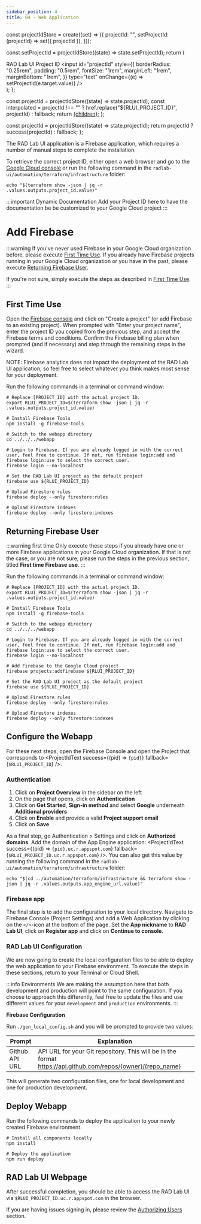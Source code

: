 ```yaml
---
sidebar_position: 4
title: 04 - Web Application
---
```


const projectIdStore = create((set) => ({
  projectId: "",
  setProjectId: (projectId) => set({ projectId }),
}));

  const setProjectId = projectIdStore((state) => state.setProjectId);
  return (
    <div>
      <label htmlFor="projectId" name="projectId">
        RAD Lab UI Project ID
      </label>
      <input
        id="projectId"
        style={{
          borderRadius: "0.25rem",
          padding: "0.5rem",
          fontSize: "1rem",
          marginLeft: "1rem",
          marginBottom: "1rem",
        }}
        type="text"
        onChange={(e) => setProjectId(e.target.value)}
      />
    </div>
  );
};

  const projectId = projectIdStore((state) => state.projectId);
  const interpolated =
    projectId !== "" ? href.replace("${RLUI_PROJECT_ID}", projectId) : fallback;
  return <a href={interpolated}>{children}</a>;
};

  const projectId = projectIdStore((state) => state.projectId);
  return projectId ? success(projectId) : fallback;
};

The RAD Lab UI application is a Firebase application, which requires a number of manual steps to complete the installation.

To retrieve the correct project ID, either open a web browser and go to the [Google Cloud console](https://console.cloud.google.com) or run the following command in the `radlab-ui/automation/terraform/infrastructure` folder:

```shell
echo "$(terraform show -json | jq -r .values.outputs.project_id.value)"
```

:::important Dynamic Documentation
Add your Project ID here to have the documentation be be customized to your Google Cloud project
:::

<ProjectIdInput />

# Add Firebase

:::warning
If you've never used Firebase in your Google Cloud organization before, please execute [First Time Use](#first-time-use).  If you already have Firebase projects running in your Google Cloud organization or you have in the past, please execute [Returning Firebase User](#returning-firebase-user).

If you're not sure, simply execute the steps as described in [First Time Use](#first-time-use).
:::

## First Time Use

Open the [Firebase console](https://console.firebase.google.com) and click on "Create a project" (or add Firebase to an existing project). When prompted with "Enter your project name", enter the project ID you copied from the previous step, and accept the Firebase terms and conditions. Confirm the Firebase billing plan when prompted (and if necessary) and step through the remaining steps in the wizard.

NOTE: Firebase analytics does not impact the deployment of the RAD Lab UI application, so feel free to select whatever you think makes most sense for your deployment.

Run the following commands in a terminal or command window:

```shell
# Replace [PROJECT_ID] with the actual project ID.
export RLUI_PROJECT_ID=$(terraform show -json | jq -r .values.outputs.project_id.value)

# Install Firebase Tools
npm install -g firebase-tools

# Switch to the webapp directory
cd ../../../webapp

# Login to Firebase. If you are already logged in with the correct user, feel free to continue. If not, run firebase login:add and firebase login:use to select the correct user.
firebase login --no-localhost

# Set the RAD Lab UI project as the default project
firebase use ${RLUI_PROJECT_ID}

# Upload Firestore rules
firebase deploy --only firestore:rules

# Upload Firestore indexes
firebase deploy --only firestore:indexes
```

## Returning Firebase User

:::warning first time
Only execute these steps if you already have one or more Firebase applications in your Google Cloud organization.  If that is not the case, or you are not sure, please run the steps in the previous section, titled **First time Firebase use**.
:::

Run the following commands in a terminal or command window:

```shell
# Replace [PROJECT_ID] with the actual project ID.
export RLUI_PROJECT_ID=$(terraform show -json | jq -r .values.outputs.project_id.value)

# Install Firebase Tools
npm install -g firebase-tools

# Switch to the webapp directory
cd ../../../webapp

# Login to Firebase. If you are already logged in with the correct user, feel free to continue. If not, run firebase login:add and firebase login:use to select the correct user.
firebase login --no-localhost

# Add Firebase to the Google Cloud project
firebase projects:addfirebase ${RLUI_PROJECT_ID}

# Set the RAD Lab UI project as the default project
firebase use ${RLUI_PROJECT_ID}

# Upload Firestore rules
firebase deploy --only firestore:rules

# Upload Firestore indexes
firebase deploy --only firestore:indexes
```

## Configure the Webapp

For these next steps, open the <ProjectIdLink href="https://console.firebase.google.com/project/${RLUI_PROJECT_ID}/settings/general" fallback="https://console.firebase.google.com">Firebase Console</ProjectIdLink> and open the Project that corresponds to <ProjectIdText success={(pid) => <code>{pid}</code>} fallback={<code>$RLUI_PROJECT_ID</code>} />.

### Authentication

1. Click on **Project Overview** in the sidebar on the left
1. On the page that opens, click on **Authentication**
1. Click on **Get Started**, **Sign-in method** and select **Google** underneath **Additional providers**
1. Click on **Enable** and provide a valid **Project support email**
1. Click on **Save**

As a final step, go Authentication > Settings and click on **Authorized domains**. Add the domain of the App Engine application: <ProjectIdText success={(pid) => <code>{pid}.uc.r.appspot.com</code>} fallback={<code>$RLUI_PROJECT_ID.uc.r.appspot.com</code>} />. You can also get this value by running the following command in the `radlab-ui/automation/terraform/infrastructure` folder:

```shell
echo "$(cd ../automation/terraform/infrastructure && terraform show -json | jq -r .values.outputs.app_engine_url.value)"
```

### Firebase app

The final step is to add the configuration to your local directory. Navigate to <ProjectIdLink href="https://console.firebase.google.com/project/${RLUI_PROJECT_ID}/settings/general" fallback="https://console.firebase.google.com">Firebase Console</ProjectIdLink> (Project Settings) and add a Web Application by clicking on the `</>`-icon at the bottom of the page. Set the **App nickname** to **RAD Lab UI**, click on **Register app** and click on **Continue to console**.

### RAD Lab UI Configuration

We are now going to create the local configuration files to be able to deploy the web application to your Firebase environment.  To execute the steps in these sections, return to your Terminal or Cloud Shell.

:::info Environments
We are making the assumption here that both development and production will point to the same configuration. If you choose to approach this differently, feel free to update the files and use different values for your `development` and `production` environments.
:::

**Firebase Configuration**

Run `./gen_local_config.sh` and you will be prompted to provide two values:

| **Prompt**     | **Explanation**                                                                                              |
| -------------- | ------------------------------------------------------------------------------------------------------------ |
| Github API URL | API URL for your Git repository. This will be in the format https://api.github.com/repos/{owner}/{repo_name} |

This will generate two configuration files, one for local development and one for production development.

## Deploy Webapp

Run the following commands to deploy the application to your newly created Firebase environment.

```shell
# Install all components locally
npm install

# Deploy the application
npm run deploy
```

## RAD Lab UI Webpage

After successful completion, you should be able to access the RAD Lab UI via `$RLUI_PROJECT_ID.uc.r.appspot.com` in the browser.

If you are having issues signing in, please review the [Authorizing Users](../setup-gcp#authorizing-users) section.

